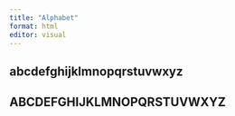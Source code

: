 ```yaml
---
title: "Alphabet"
format: html
editor: visual
---
```


## abcdefghijklmnopqrstuvwxyz

## ABCDEFGHIJKLMNOPQRSTUVWXYZ
